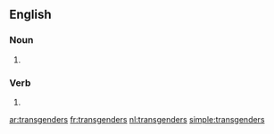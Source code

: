 ==English==

===Noun===
{{head|en|noun plural form}}

# {{plural of|transgender|lang=en}}

===Verb===
{{head|en|verb form}}

# {{en-third-person singular of|transgender}}

[[ar:transgenders]]
[[fr:transgenders]]
[[nl:transgenders]]
[[simple:transgenders]]